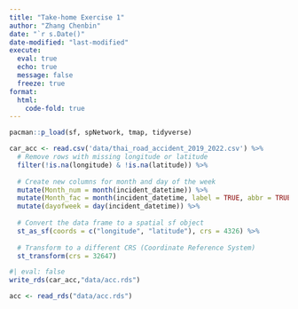 ```yaml
---
title: "Take-home Exercise 1"
author: "Zhang Chenbin"
date: "`r s.Date()"
date-modified: "last-modified"
execute: 
  eval: true
  echo: true
  message: false
  freeze: true
format: 
  html:
    code-fold: true
---
```


```r
pacman::p_load(sf, spNetwork, tmap, tidyverse)
```

```r
car_acc <- read.csv('data/thai_road_accident_2019_2022.csv') %>%
  # Remove rows with missing longitude or latitude
  filter(!is.na(longitude) & !is.na(latitude)) %>%
  
  # Create new columns for month and day of the week
  mutate(Month_num = month(incident_datetime)) %>%
  mutate(Month_fac = month(incident_datetime, label = TRUE, abbr = TRUE)) %>%
  mutate(dayofweek = day(incident_datetime)) %>%
  
  # Convert the data frame to a spatial sf object
  st_as_sf(coords = c("longitude", "latitude"), crs = 4326) %>%
  
  # Transform to a different CRS (Coordinate Reference System)
  st_transform(crs = 32647)
```

```r
#| eval: false
write_rds(car_acc,"data/acc.rds")

```

```r
acc <- read_rds("data/acc.rds")
```
